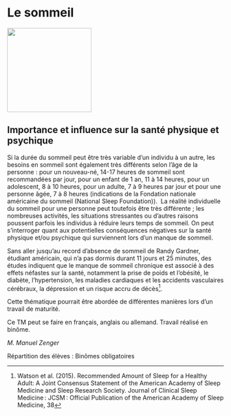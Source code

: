 # Le sommeil

::: {.center data-latex=""}
![](images/le-sommeil.jpg){height=14em}
:::

## Importance et influence sur la santé physique et psychique {-}

Si la durée du sommeil peut être très variable d'un individu à un autre,
les besoins en sommeil sont également très différents selon l'âge de la
personne : pour un nouveau-né, 14-17 heures de sommeil sont recommandées
par jour, pour un enfant de 1 an, 11 à 14 heures, pour un adolescent, 8
à 10 heures, pour un adulte, 7 à 9 heures par jour et pour une personne
âgée, 7 à 8 heures (indications de la Fondation nationale américaine du
sommeil (National Sleep Foundation)).  La réalité individuelle du
sommeil pour une personne peut toutefois être très différente ; les
nombreuses activités, les situations stressantes ou d'autres raisons
poussent parfois les individus à réduire leurs temps de sommeil. On peut
s'interroger quant aux potentielles conséquences négatives sur la santé
physique et/ou psychique qui surviennent lors d'un manque de sommeil.

Sans aller jusqu'au record d'absence de sommeil de Randy Gardner,
étudiant américain, qui n'a pas dormis durant 11 jours et 25 minutes,
des études indiquent que le manque de sommeil chronique est associé à
des effets néfastes sur la santé, notamment la prise de poids et
l'obésité, le diabète, l'hypertension, les maladies cardiaques et les
accidents vasculaires cérébraux, la dépression et un risque accru de
décès^[Watson et al. (2015). Recommended Amount of Sleep for a Healthy
Adult: A Joint Consensus Statement of the American Academy of Sleep
Medicine and Sleep Research Society. Journal of Clinical Sleep
Medicine : JCSM : Official Publication of the American Academy of Sleep
Medicine, 38].

\clearpage

Cette thématique pourrait être abordée de différentes manières lors d'un
travail de maturité.

Ce TM peut se faire en français, anglais ou allemand. Travail réalisé
en binôme.

::: {.signature data-latex=""}
_M. Manuel Zenger_  
:::
Répartition des élèves : Binômes obligatoires